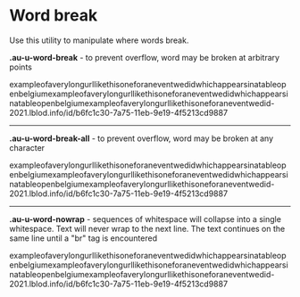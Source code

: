 
<Meta title="Utilities/Word break" />

<style>{`
  .sbdocs-p,
  .sbdocs-ul,
  .sbdocs-li,
  .sbdocs-p code {
    font-weight: 400;
    font-size: 1.6rem;
  }

  .sbdocs-a {
    display: inline-flex;
    align-items: center;
    font-family: var(--au-font);
    transition: color var(--au-transition), text-decoration var(--au-transition);
    font-weight: var(--au-regular);
    text-decoration: underline;
    text-decoration-color: var(--au-blue-300);
    color: var(--au-blue-600);
  }

  .sbdocs-a:visited {
    color: var(--au-blue-600);
  }

  .sbdocs-a:hover,
  .sbdocs-a:focus {
    color: var(--au-blue-800);
    text-decoration-color: var(--au-blue-200);
  }

  .sbdocs-a:focus {
    outline: var(--au-outline);
    outline-offset: var(--au-outline-offset);
  }

  code {
    font-family: courier, monospace;
  }

  .os-content {
    background-color: var(--au-gray-100);
  }
`}</style>

# Word break

<p>Use this utility to manipulate where words break.</p>

<div class="au-o-box au-d-component">
  <p><strong>.au-u-word-break</strong> - to prevent overflow, word may be broken at arbitrary points</p>
  <p><span class="au-u-word-break">exampleofaverylongurllikethisoneforaneventwedidwhichappearsinatableopenbelgiumexampleofaverylongurllikethisoneforaneventwedidwhichappearsinatableopenbelgiumexampleofaverylongurllikethisoneforaneventwedid-2021.lblod.info/id/b6fc1c30-7a75-11eb-9e19-4f5213cd9887</span></p>
  <hr />
  <p><strong>.au-u-word-break-all</strong> - to prevent overflow, word may be broken at any character</p>
  <p><span class="au-u-word-break-all">exampleofaverylongurllikethisoneforaneventwedidwhichappearsinatableopenbelgiumexampleofaverylongurllikethisoneforaneventwedidwhichappearsinatableopenbelgiumexampleofaverylongurllikethisoneforaneventwedid-2021.lblod.info/id/b6fc1c30-7a75-11eb-9e19-4f5213cd9887</span></p>
  <hr />
  <p><strong>.au-u-word-nowrap</strong> - sequences of whitespace will collapse into a single whitespace. Text will never wrap to the next line. The text continues on the same line until a "br" tag is encountered</p>
  <p><span class="au-u-word-nowrap">exampleofaverylongurllikethisoneforaneventwedidwhichappearsinatableopenbelgiumexampleofaverylongurllikethisoneforaneventwedidwhichappearsinatableopenbelgiumexampleofaverylongurllikethisoneforaneventwedid-2021.lblod.info/id/b6fc1c30-7a75-11eb-9e19-4f5213cd9887</span></p>
</div>
